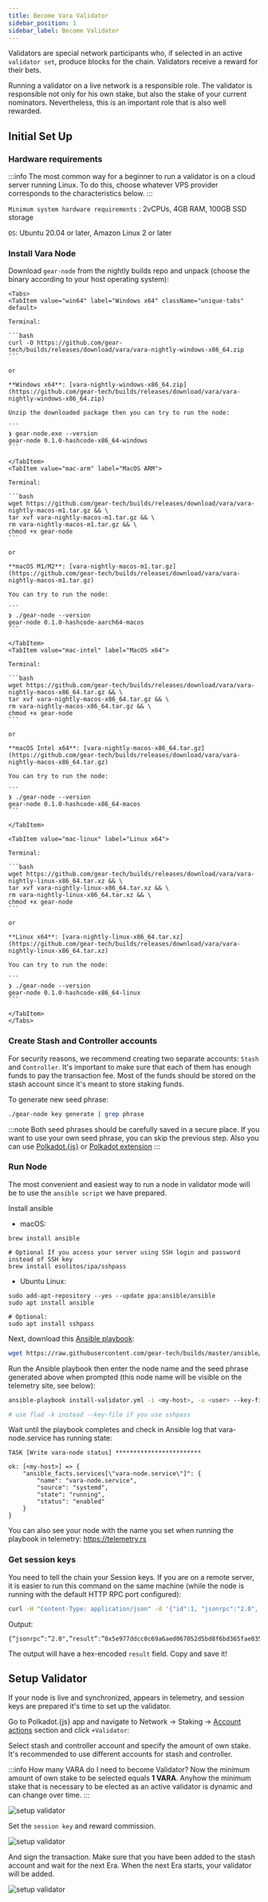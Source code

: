```yaml
---
title: Become Vara Validator
sidebar_position: 1
sidebar_label: Become Validator
---
```



Validators are special network participants who, if selected in an active `validator set`, produce blocks for the chain. Validators receive a reward for their bets.

Running a validator on a live network is a responsible role. The validator is responsible not only for his own stake, but also the stake of your current nominators. Nevertheless, this is an important role that is also well rewarded.

## Initial Set Up

### Hardware requirements

:::info
The most common way for a beginner to run a validator is on a cloud server running Linux. To do this, choose whatever VPS provider corresponds to the characteristics below.
:::

`Minimum system hardware requirements` : 2vCPUs, 4GB RAM, 100GB SSD storage

`OS`: Ubuntu 20.04 or later, Amazon Linux 2 or later

### Install Vara Node

Download `gear-node` from the nightly builds repo and unpack (choose the binary according to your host operating system):

````mdx-code-block
<Tabs>
<TabItem value="win64" label="Windows x64" className="unique-tabs" default>

Terminal:

```bash
curl -O https://github.com/gear-tech/builds/releases/download/vara/vara-nightly-windows-x86_64.zip
```

or

**Windows x64**: [vara-nightly-windows-x86_64.zip](https://github.com/gear-tech/builds/releases/download/vara/vara-nightly-windows-x86_64.zip)

Unzip the downloaded package then you can try to run the node:

```
❯ gear-node.exe --version
gear-node 0.1.0-hashcode-x86_64-windows
```

</TabItem>
<TabItem value="mac-arm" label="MacOS ARM">

Terminal:

```bash
wget https://github.com/gear-tech/builds/releases/download/vara/vara-nightly-macos-m1.tar.gz && \
tar xvf vara-nightly-macos-m1.tar.gz && \
rm vara-nightly-macos-m1.tar.gz && \
chmod +x gear-node
```

or

**macOS M1/M2**: [vara-nightly-macos-m1.tar.gz](https://github.com/gear-tech/builds/releases/download/vara/vara-nightly-macos-m1.tar.gz)

You can try to run the node:

```
❯ ./gear-node --version
gear-node 0.1.0-hashcode-aarch64-macos
```

</TabItem>
<TabItem value="mac-intel" label="MacOS x64">

Terminal:

```bash
wget https://github.com/gear-tech/builds/releases/download/vara/vara-nightly-macos-x86_64.tar.gz && \
tar xvf vara-nightly-macos-x86_64.tar.gz && \
rm vara-nightly-macos-x86_64.tar.gz && \
chmod +x gear-node
```

or

**macOS Intel x64**: [vara-nightly-macos-x86_64.tar.gz](https://github.com/gear-tech/builds/releases/download/vara/vara-nightly-macos-x86_64.tar.gz)

You can try to run the node:

```
❯ ./gear-node --version
gear-node 0.1.0-hashcode-x86_64-macos
```

</TabItem>

<TabItem value="mac-linux" label="Linux x64">

Terminal:

```bash
wget https://github.com/gear-tech/builds/releases/download/vara/vara-nightly-linux-x86_64.tar.xz && \
tar xvf vara-nightly-linux-x86_64.tar.xz && \
rm vara-nightly-linux-x86_64.tar.xz && \
chmod +x gear-node
```

or

**Linux x64**: [vara-nightly-linux-x86_64.tar.xz](https://github.com/gear-tech/builds/releases/download/vara/vara-nightly-linux-x86_64.tar.xz)

You can try to run the node:

```
❯ ./gear-node --version
gear-node 0.1.0-hashcode-x86_64-linux
```

</TabItem>
</Tabs>
````

### Create Stash and Controller accounts

For security reasons, we recommend creating two separate accounts: `Stash` and `Controller`. It's important to make sure that each of them has enough funds to pay the transaction fee. Most of the funds should be stored on the stash account since it's meant to store staking funds.

To generate new seed phrase:

```sh
./gear-node key generate | grep phrase
```

:::note
Both seed phrases should be carefully saved in a secure place. If you want to use your own seed phrase, you can skip the previous step. Also you can use [Polkadot.{js}](https://polkadot.js.org/apps/#/accounts) or [Polkadot extension](https://polkadot.js.org/extension/)
:::

### Run Node

The most convenient and easiest way to run a node in validator mode will be to use the `ansible script` we have prepared.

Install ansible

- macOS:

```
brew install ansible

# Optional If you access your server using SSH login and password instead of SSH key
brew install esolitos/ipa/sshpass

```

- Ubuntu Linux:

```
sudo add-apt-repository --yes --update ppa:ansible/ansible
sudo apt install ansible

# Optional:
sudo apt install sshpass
```

Next, download this [Ansible playbook](https://github.com/gear-tech/builds/blob/master/ansible/vara/install-validator.yml):

```sh
wget https://raw.githubusercontent.com/gear-tech/builds/master/ansible/vara/install-validator.yml
```

Run the Ansible playbook then enter the node name and the seed phrase generated above when prompted (this node name will be visible on the telemetry site, see below):

```sh
ansible-playbook install-validator.yml -i <my-host>, -u <user> --key-file <path-to-key-file>

# use flad -k instead --key-file if you use sshpass
```

Wait until the playbook completes and check in Ansible log that vara-node.service has running state:

```
TASK [Write vara-node status] ************************

ok: [<my-host>] => {
    "ansible_facts.services[\"vara-node.service\"]": {
        "name": "vara-node.service",
        "source": "systemd",
        "state": "running",
        "status": "enabled"
    }
}
```

You can also see your node with the name you set when running the playbook in telemetry: https://telemetry.rs

### Get session keys

You need to tell the chain your Session keys. If you are on a remote server, it is easier to run this command on the same machine (while the node is running with the default HTTP RPC port configured):

```sh
curl -H "Content-Type: application/json" -d '{"id":1, "jsonrpc":"2.0", "method": "author_rotateKeys", "params":[]}' http://localhost:9933
```

Output:

```
{“jsonrpc”:”2.0",”result”:”0x5e977ddcc0c69a6aed067052d5bd8f6bd365fae03562fd447d434e9814ac415d7c9ffe722364922bda314e44654f5c0cdc00d152470d5433f12cb73d078061863ac769d5f17b5460f042d221edf0099d2ce4c23edbe96ac943452cc4d3ad6d72”,”id”:1}
```

The output will have a hex-encoded `result` field. Copy and save it!

## Setup Validator

If your node is live and synchronized, appears in telemetry, and session keys are prepared it's time to set up the validator.

Go to Polkadot.{js} app and navigate to Network → Staking → [Account actions](https://polkadot.js.org/apps/?rpc=wss%3A%2F%2Fvara.gear.rs#/staking/actions) section and click `+Validator`:

Select stash and controller account and specify the amount of own stake. It's recommended to use different accounts for stash and controller.

:::info
How many VARA do I need to become Validator? Now the minimum amount of own stake to be selected equals **1 VARA**. Anyhow the minimum stake that is necessary to be elected as an active validator is dynamic and can change over time.
:::

![setup validator](./img/setup-validator-1.png)

Set the `session key` and reward commission.

![setup validator](./img/setup-validator-2.png)

And sign the transaction. Make sure that you have been added to the stash account and wait for the next Era.
When the next Era starts, your validator will be added.

![setup validator](./img/setup-validator-3.png)
